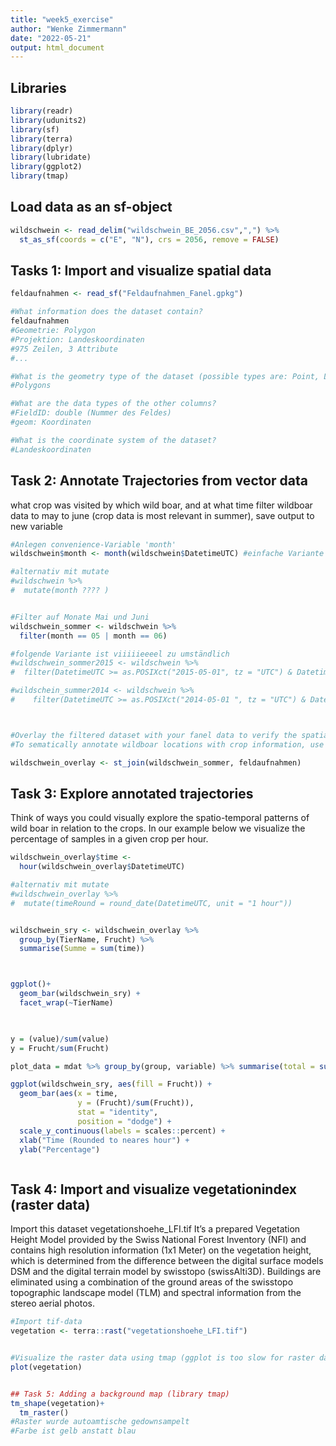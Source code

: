 ```yaml
---
title: "week5_exercise"
author: "Wenke Zimmermann"
date: "2022-05-21"
output: html_document
---
```


## Libraries ###
```r
library(readr)
library(udunits2)
library(sf)
library(terra)
library(dplyr)
library(lubridate)
library(ggplot2)
library(tmap)

```

## Load data as an sf-object
```r

wildschwein <- read_delim("wildschwein_BE_2056.csv",",") %>%
  st_as_sf(coords = c("E", "N"), crs = 2056, remove = FALSE)

```


## Tasks 1: Import and visualize spatial data
```r

feldaufnahmen <- read_sf("Feldaufnahmen_Fanel.gpkg")

#What information does the dataset contain?
feldaufnahmen
#Geometrie: Polygon
#Projektion: Landeskoordinaten
#975 Zeilen, 3 Attribute
#...

#What is the geometry type of the dataset (possible types are: Point, Lines and Polygons)?
#Polygons

#What are the data types of the other columns?
#FieldID: double (Nummer des Feldes)
#geom: Koordinaten

#What is the coordinate system of the dataset?
#Landeskoordinaten

```


## Task 2: Annotate Trajectories from vector data
what crop was visited by which wild boar, and at what time
filter wildboar data to may to june (crop data is most relevant in summer), save output to new variable
```r

#Anlegen convenience-Variable 'month'
wildschwein$month <- month(wildschwein$DatetimeUTC) #einfache Variante um convenience-Variable anzulegen

#alternativ mit mutate
#wildschwein %>%
#  mutate(month ???? )


#Filter auf Monate Mai und Juni
wildschwein_sommer <- wildschwein %>%
  filter(month == 05 | month == 06)

#folgende Variante ist viiiiieeeel zu umständlich
#wildschwein_sommer2015 <- wildschwein %>%
#  filter(DatetimeUTC >= as.POSIXct("2015-05-01", tz = "UTC") & DatetimeUTC <= #as.POSIXct("2015-06-30", tz = "UTC"))

#wildschein_summer2014 <- wildschwein %>%
#    filter(DatetimeUTC >= as.POSIXct("2014-05-01 ", tz = "UTC") & DatetimeUTC <= #as.POSIXct("2014-06-30", tz = "UTC"))



#Overlay the filtered dataset with your fanel data to verify the spatial overlap
#To sematically annotate wildboar locations with crop information, use a spatial join

wildschwein_overlay <- st_join(wildschwein_sommer, feldaufnahmen) 

```


## Task 3: Explore annotated trajectories
Think of ways you could visually explore the spatio-temporal patterns of wild boar in relation to the crops. In our example below we visualize the percentage of samples in a given crop per hour.
```r

wildschwein_overlay$time <- 
  hour(wildschwein_overlay$DatetimeUTC)

#alternativ mit mutate
#wildschwein_overlay %>%
#  mutate(timeRound = round_date(DatetimeUTC, unit = "1 hour"))


wildschwein_sry <- wildschwein_overlay %>%
  group_by(TierName, Frucht) %>%
  summarise(Summe = sum(time))



ggplot()+
  geom_bar(wildschwein_sry) +
  facet_wrap(~TierName)

 

y = (value)/sum(value)
y = Frucht/sum(Frucht)

plot_data = mdat %>% group_by(group, variable) %>% summarise(total = sum(value))

ggplot(wildschwein_sry, aes(fill = Frucht)) +  
  geom_bar(aes(x = time, 
               y = (Frucht)/sum(Frucht)), 
               stat = "identity", 
               position = "dodge") + 
  scale_y_continuous(labels = scales::percent) + 
  xlab("Time (Rounded to neares hour") + 
  ylab("Percentage")



```



## Task 4: Import and visualize vegetationindex (raster data)
Import this dataset vegetationshoehe_LFI.tif
It's a prepared Vegetation Height Model provided by the Swiss National Forest Inventory (NFI) and contains high resolution information (1x1 Meter) on the vegetation height, which is determined from the difference between the digital surface models DSM and the digital terrain model by swisstopo (swissAlti3D). Buildings are eliminated using a combination of the ground areas of the swisstopo topographic landscape model (TLM) and spectral information from the stereo aerial photos.
```r

#Import tif-data
vegetation <- terra::rast("vegetationshoehe_LFI.tif")


#Visualize the raster data using tmap (ggplot is too slow for raster data)
plot(vegetation)


## Task 5: Adding a background map (library tmap)
tm_shape(vegetation)+
  tm_raster()
#Raster wurde autoamtische gedownsampelt
#Farbe ist gelb anstatt blau

```


